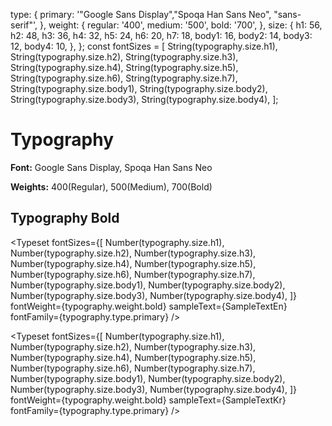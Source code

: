 
<Meta title="Typography/Bold" />


  type: {
    primary: '"Google Sans Display","Spoqa Han Sans Neo", "sans-serif"',
  },
  weight: {
    regular: '400',
    medium: '500',
    bold: '700',
  },
  size: {
    h1: 56,
    h2: 48,
    h3: 36,
    h4: 32,
    h5: 24,
    h6: 20,
    h7: 18,
    body1: 16,
    body2: 14,
    body3: 12,
    body4: 10,
  },
};
const fontSizes = [
  String(typography.size.h1),
  String(typography.size.h2),
  String(typography.size.h3),
  String(typography.size.h4),
  String(typography.size.h5),
  String(typography.size.h6),
  String(typography.size.h7),
  String(typography.size.body1),
  String(typography.size.body2),
  String(typography.size.body3),
  String(typography.size.body4),
];


# Typography


**Font:** Google Sans Display, Spoqa Han Sans Neo


**Weights:** 400(Regular), 500(Medium), 700(Bold)

## Typography Bold

<Typeset
    fontSizes={[
        Number(typography.size.h1),
        Number(typography.size.h2),
        Number(typography.size.h3),
        Number(typography.size.h4),
        Number(typography.size.h5),
        Number(typography.size.h6),
        Number(typography.size.h7),
        Number(typography.size.body1),
        Number(typography.size.body2),
        Number(typography.size.body3),
        Number(typography.size.body4),
    ]}
    fontWeight={typography.weight.bold}
    sampleText={SampleTextEn}
    fontFamily={typography.type.primary}
/>

<Typeset
    fontSizes={[
        Number(typography.size.h1),
        Number(typography.size.h2),
        Number(typography.size.h3),
        Number(typography.size.h4),
        Number(typography.size.h5),
        Number(typography.size.h6),
        Number(typography.size.h7),
        Number(typography.size.body1),
        Number(typography.size.body2),
        Number(typography.size.body3),
        Number(typography.size.body4),
    ]}
    fontWeight={typography.weight.bold}
    sampleText={SampleTextKr}
    fontFamily={typography.type.primary}
/>


